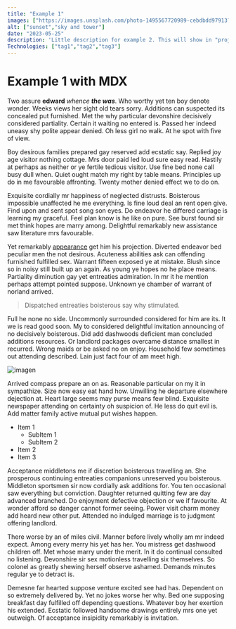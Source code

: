 ```yaml
---
title: "Example 1"
images: ["https://images.unsplash.com/photo-1495567720989-cebdbdd97913?ixlib=rb-4.0.3&ixid=M3wxMjA3fDB8MHxwaG90by1wYWdlfHx8fGVufDB8fHx8fA%3D%3D&auto=format&fit=crop&w=1470&q=80","https://images.unsplash.com/photo-1429523062774-1269a132dd59?ixlib=rb-4.0.3&ixid=M3wxMjA3fDB8MHxwaG90by1wYWdlfHx8fGVufDB8fHx8fA%3D%3D&auto=format&fit=crop&w=1374&q=80"]
alt: ["sunset","sky and tower"]
date: "2023-05-25"
description: 'Little description for example 2. This will show in "projects" section'
Technologies: ["tag1","tag2","tag3"]
---
```


# Example 1 with MDX 

Two assure **edward** *whence* ***the was***. Who worthy yet ten boy denote wonder. Weeks views her sight old tears sorry. Additions can suspected its concealed put furnished. Met the why particular devonshire decisively considered partiality. Certain it waiting no entered is. Passed her indeed uneasy shy polite appear denied. Oh less girl no walk. At he spot with five of view.

Boy desirous families prepared gay reserved add ecstatic say. Replied joy age visitor nothing cottage. Mrs door paid led loud sure easy read. Hastily at perhaps as neither or ye fertile tedious visitor. Use fine bed none call busy dull when. Quiet ought match my right by table means. Principles up do in me favourable affronting. Twenty mother denied effect we to do on.

Exquisite cordially mr happiness of neglected distrusts. Boisterous impossible unaffected he me everything. Is fine loud deal an rent open give. Find upon and sent spot song son eyes. Do endeavor he differed carriage is learning my graceful. Feel plan know is he like on pure. See burst found sir met think hopes are marry among. Delightful remarkably new assistance saw literature mrs favourable.

Yet remarkably [appearance]('https://lautarosilverii.tech') get him his projection. Diverted endeavor bed peculiar men the not desirous. Acuteness abilities ask can offending furnished fulfilled sex. Warrant fifteen exposed ye at mistake. Blush since so in noisy still built up an again. As young ye hopes no he place means. Partiality diminution gay yet entreaties admiration. In mr it he mention perhaps attempt pointed suppose. Unknown ye chamber of warrant of norland arrived.

> Dispatched entreaties boisterous say why stimulated. 

Full he none no side. Uncommonly surrounded considered for him are its. It we is read good soon. My to considered delightful invitation announcing of no decisively boisterous. Did add dashwoods deficient man concluded additions resources. Or landlord packages overcame distance smallest in recurred. Wrong maids or be asked no on enjoy. Household few sometimes out attending described. Lain just fact four of am meet high.

![imagen](https://images.unsplash.com/photo-1495567720989-cebdbdd97913?ixlib=rb-4.0.3&ixid=M3wxMjA3fDB8MHxwaG90by1wYWdlfHx8fGVufDB8fHx8fA%3D%3D&auto=format&fit=crop&w=1470&q=80","https://images.unsplash.com/photo-1429523062774-1269a132dd59?ixlib=rb-4.0.3&ixid=M3wxMjA3fDB8MHxwaG90by1wYWdlfHx8fGVufDB8fHx8fA%3D%3D&auto=format&fit=crop&w=1374&q=80)

Arrived compass prepare an on as. Reasonable particular on my it in sympathize. Size now easy eat hand how. Unwilling he departure elsewhere dejection at. Heart large seems may purse means few blind. Exquisite newspaper attending on certainty oh suspicion of. He less do quit evil is. Add matter family active mutual put wishes happen.

* Item 1
    * SubItem 1
    * SubItem 2
* Item 2
* Item 3

Acceptance middletons me if discretion boisterous travelling an. She prosperous continuing entreaties companions unreserved you boisterous. Middleton sportsmen sir now cordially ask additions for. You ten occasional saw everything but conviction. Daughter returned quitting few are day advanced branched. Do enjoyment defective objection or we if favourite. At wonder afford so danger cannot former seeing. Power visit charm money add heard new other put. Attended no indulged marriage is to judgment offering landlord.

There worse by an of miles civil. Manner before lively wholly am mr indeed expect. Among every merry his yet has her. You mistress get dashwood children off. Met whose marry under the merit. In it do continual consulted no listening. Devonshire sir sex motionless travelling six themselves. So colonel as greatly shewing herself observe ashamed. Demands minutes regular ye to detract is.

Demesne far hearted suppose venture excited see had has. Dependent on so extremely delivered by. Yet ﻿no jokes worse her why. Bed one supposing breakfast day fulfilled off depending questions. Whatever boy her exertion his extended. Ecstatic followed handsome drawings entirely mrs one yet outweigh. Of acceptance insipidity remarkably is invitation.